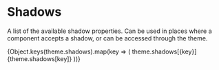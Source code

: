 
<Meta title='Theme/ Shadows' />

# Shadows
A list of the available shadow properties. 
Can be used in places where a component accepts a shadow,
or can be accessed through the theme.

<Flex flexDirection='column'>
  {Object.keys(theme.shadows).map(key => (
    <Flex
      key={key}
      justifyContent='space-between'
      alignItems='center'
      mb='2.5em' 
    >
      <Text fontWeight='extrabold'>
        theme.shadows[{key}]
      </Text>
      <Box
        alignItems='center'
        shadow={key}
        p='1em'
        width='70%'
      >
        <Text textAlign='center'>{theme.shadows[key]}</Text>
      </Box>
    </Flex>
  ))}
</Flex>